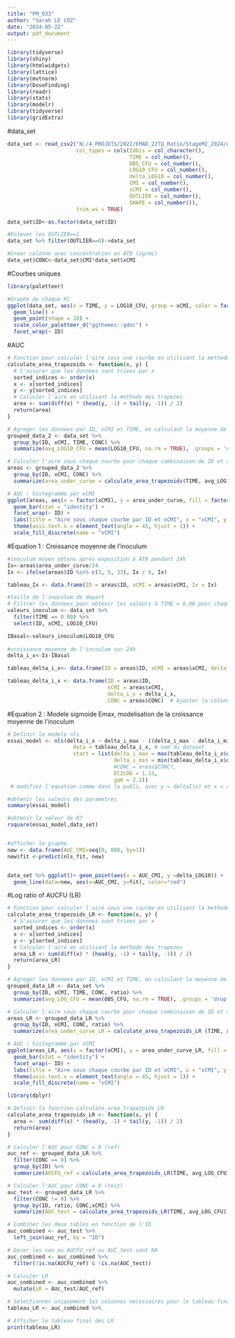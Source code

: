 ```yaml
---
title: "PM_033"
author: "Sarah LE COZ"
date: "2024-05-22"
output: pdf_document
---
```


```r
library(tidyverse)
library(shiny)
library(htmlwidgets)
library(lattice)
library(mvtnorm)
library(DoseFinding)
library(readr)
library(stats)
library(modelr)
library(tidyverse)
library(gridExtra)
```

#data_set
```r
data_set <- read_csv2("N:/4_PROJETS/2022/EMAD_22TQ_Ratio/StageM2_2024/Analyse_R/data_set.csv",
                      col_types = cols(Idbis = col_character(), 
                                       TIME = col_number(), 
                                       OBS_CFU = col_number(), 
                                       LOG10_CFU = col_number(), 
                                       delta_LOG10 = col_number(), 
                                       CMI = col_number(), 
                                       xCMI = col_number(), 
                                       OUTLIER = col_number(), 
                                       SHAPE = col_number()), 
                      trim_ws = TRUE)

data_set$ID<-as.factor(data_set$ID)

#Enlever les OUTLIER==1
data_set %>% filter(OUTLIER==0)->data_set

#Creer colonne avec concentration en ATB (ùg/mL)
data_set$CONC<-data_set$CMI*data_set$xCMI
```

#Courbes uniques
```r
library(paletteer)

#Graphe de chaque KC
ggplot(data_set, aes(x = TIME, y = LOG10_CFU, group = xCMI, color = factor(xCMI))) +
  geom_line() +
  geom_point(shape = 18) +
  scale_color_paletteer_d("ggthemes::gdoc") +
  facet_wrap(~ ID)
```

#AUC
```r
# Fonction pour calculer l'aire sous une courbe en utilisant la methode des trapezes
calculate_area_trapezoids <- function(x, y) {
  # S'assurer que les donnees sont triees par x
  sorted_indices <- order(x)
  x <- x[sorted_indices]
  y <- y[sorted_indices]
  # Calculer l'aire en utilisant la methode des trapezes
  area <- sum(diff(x) * (head(y, -1) + tail(y, -1)) / 2)
  return(area)
}

# Agreger les donnees par ID, xCMI et TIME, en calculant la moyenne de LOG10_CFU pour chaque groupe
grouped_data_2 <- data_set %>%
  group_by(ID, xCMI, TIME, CONC) %>%
  summarize(avg_LOG10_CFU = mean(LOG10_CFU, na.rm = TRUE), .groups = 'drop')

# Calculer l'aire sous chaque courbe pour chaque combinaison de ID et xCMI
areas <- grouped_data_2 %>%
  group_by(ID, xCMI, CONC) %>%
  summarize(area_under_curve = calculate_area_trapezoids(TIME, avg_LOG10_CFU), .groups = 'drop')

# AUC : histogramme par xCMI
ggplot(areas, aes(x = factor(xCMI), y = area_under_curve, fill = factor(xCMI))) +
  geom_bar(stat = "identity") +
  facet_wrap(~ ID) +
  labs(title = "Aire sous chaque courbe par ID et xCMI", x = "xCMI", y = "Aire sous la courbe") +
  theme(axis.text.x = element_text(angle = 45, hjust = 1)) +
  scale_fill_discrete(name = "xCMI")
```

#Equation 1 : Croissance moyenne de l'inoculum
```r
#inoculum moyen obtenu apres exposition à ATB pendant 24h
Ix<-areas$area_under_curve/24
Ix <- ifelse(areas$ID %in% c(3, 5, 33), Ix / 8, Ix)

tableau_Ix <- data.frame(ID = areas$ID, xCMI = areas$xCMI, Ix = Ix)

#taille de l'inoculum de depart
# Filtrer les donnees pour obtenir les valeurs à TIME = 0.00 pour chaque combinaison de xCMI et ID
valeurs_inoculum <- data_set %>%
  filter(TIME == 0.00) %>%
  select(ID, xCMI, LOG10_CFU)

IBasal<-valeurs_inoculum$LOG10_CFU
  
#croissance moyenne de l'incoulum sur 24h
delta_i_x<-Ix-IBasal

tableau_delta_i_x<- data.frame(ID = areas$ID, xCMI = areas$xCMI, delta_i_x = delta_i_x)

tableau_delta_i_x <- data.frame(ID = areas$ID,
                                xCMI = areas$xCMI,
                                delta_i_x = delta_i_x,
                                CONC = areas$CONC)  # Ajouter la colonne CONC

```

#Equation 2 : Modele sigmoide Emax, modelisation de la croissance moyenne de l'inoculum
```r
# Definir le modele nls
essai_model <- nls(delta_i_x ~ delta_i_max - ((delta_i_max - delta_i_min) * ((CONC / EC2LOG)^gam) / (((-2 - delta_i_min) / delta_i_max + 2) + (CONC / EC2LOG)^gam)),
                     data = tableau_delta_i_x, # nom du dataset
                     start = list(delta_i_max = max(tableau_delta_i_x$delta_i_x), # valeurs initiales pour aider l'algorithme, prendre les valeurs du tableau publi
                                  delta_i_min = min(tableau_delta_i_x$delta_i_x),
                                  #CONC = areas$CONC?,
                                  EC2LOG = 1.13,
                                  gam = 2.2))
 # modifiez l'equation comme dans la publi, avec y = deltaI(x) et x = conc antibio

#obtenir les valeurs des parametres
summary(essai_model)

#obtenir la valeur de R?
rsquare(essai_model,data_set)


#afficher le graphe
new <- data.frame(AUC_CMI=seq(0, 800, by=1))
new$fit <-predict(nls_fit, new)


data_set %>% ggplot()+ geom_point(aes(x = AUC_CMI, y =delta_LOG10)) +   
  geom_line(data=new, aes(x=AUC_CMI, y=fit), color="red")
```
#Log ratio of AUCFU (LR)
```r
# Fonction pour calculer l'aire sous une courbe en utilisant la methode des trapezes
calculate_area_trapezoids_LR <- function(x, y) {
  # S'assurer que les donnees sont triees par x
  sorted_indices <- order(x)
  x <- x[sorted_indices]
  y <- y[sorted_indices]
  # Calculer l'aire en utilisant la methode des trapezes
  area_LR <- sum(diff(x) * (head(y, -1) + tail(y, -1)) / 2)
  return(area_LR)
}

# Agreger les donnees par ID, xCMI et TIME, en calculant la moyenne de LOG10_CFU pour chaque groupe
grouped_data_LR <- data_set %>%
  group_by(ID, xCMI, TIME, CONC, ratio) %>%
  summarize(avg_LOG_CFU = mean(OBS_CFU, na.rm = TRUE), .groups = 'drop')

# Calculer l'aire sous chaque courbe pour chaque combinaison de ID et xCMI
areas_LR <- grouped_data_LR %>%
  group_by(ID, xCMI, CONC, ratio) %>%
  summarize(area_under_curve_LR = calculate_area_trapezoids_LR (TIME, avg_LOG_CFU), .groups = 'drop')

# AUC : histogramme par xCMI
ggplot(areas_LR, aes(x = factor(xCMI), y = area_under_curve_LR, fill = factor(xCMI))) +
  geom_bar(stat = "identity") +
  facet_wrap(~ ID) +
  labs(title = "Aire sous chaque courbe par ID et xCMI", x = "xCMI", y = "Aire sous la courbe") +
  theme(axis.text.x = element_text(angle = 45, hjust = 1)) +
  scale_fill_discrete(name = "xCMI")
```
```r
library(dplyr)

# Definir la fonction calculate_area_trapezoids_LR
calculate_area_trapezoids_LR <- function(x, y) {
  area <- sum(diff(x) * (head(y, -1) + tail(y, -1)) / 2)
  return(area)
}

# Calculer l'AUC pour CONC = 0 (ref)
auc_ref <- grouped_data_LR %>%
  filter(CONC == 0) %>%
  group_by(ID) %>%
  summarize(AUCFU_ref = calculate_area_trapezoids_LR(TIME, avg_LOG_CFU), .groups = 'drop')

# Calculer l'AUC pour CONC ≠ 0 (test)
auc_test <- grouped_data_LR %>%
  filter(CONC != 0) %>%
  group_by(ID, ratio, CONC,xCMI) %>%
  summarize(AUC_test = calculate_area_trapezoids_LR(TIME, avg_LOG_CFU), .groups = 'drop')

# Combiner les deux tables en fonction de l'ID
auc_combined <- auc_test %>%
  left_join(auc_ref, by = "ID")

# Gerer les cas ou AUCFU_ref ou AUC_test sont NA
auc_combined <- auc_combined %>%
  filter(!is.na(AUCFU_ref) & !is.na(AUC_test))

# Calculer LR
auc_combined <- auc_combined %>%
  mutate(LR = AUc_test/AUC_ref)

# Selectionner uniquement les colonnes necessaires pour le tableau final
tableau_LR <- auc_combined %>%

# Afficher le tableau final des LR
print(tableau_LR)
```
